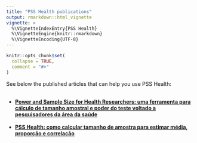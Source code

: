 ---
title: "PSS Health publications"
output: rmarkdown::html_vignette
vignette: >
  %\VignetteIndexEntry{PSS Health}
  %\VignetteEngine{knitr::rmarkdown}
  %\VignetteEncoding{UTF-8}
---

```{r, include = FALSE}
knitr::opts_chunk$set(
  collapse = TRUE,
  comment = "#>"
)
```



See below the published articles that can help you use PSS Health:
<br>
<br>

<ul>
<li><b><a href="https://doi.org/10.22491/2357-9730.109542" target="_blank">Power and Sample Size for Health Researchers: uma ferramenta para cálculo de tamanho amostral e poder do teste voltado a pesquisadores da área da saúde</a></b></li>
<br>
<li><b><a href="https://doi.org/10.22491/2357-9730.112466" target="_blank">PSS Health: como calcular tamanho de amostra para estimar média, proporção e correlação</a></b></li>
</ul>



